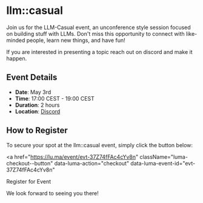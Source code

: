 # llm::casual

Join us for the LLM-Casual event, an unconference style session focused on building stuff with LLMs. Don't miss this opportunity to connect with like-minded people, learn new things, and have fun!

If you are interested in presenting a topic reach out on discord and make it happen.

## Event Details

- **Date**: May 3rd
- **Time**: 17:00 CEST - 19:00 CEST
- **Duration**: 2 hours
- **Location**: [Discord](https://discord.gg/RmpveRBtkW?event=1095230992031170631)

## How to Register

To secure your spot at the llm::casual event, simply click the button below:

<a
  href="https://lu.ma/event/evt-37Z74fFAc4cYv8n"
  className="luma-checkout--button"
  data-luma-action="checkout"
  data-luma-event-id="evt-37Z74fFAc4cYv8n"
>
  Register for Event
</a>

We look forward to seeing you there!
